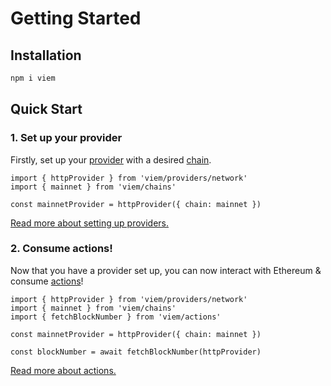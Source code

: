 
# Getting Started

## Installation

```bash
npm i viem
```

## Quick Start

### 1. Set up your provider

Firstly, set up your [provider](/TODO) with a desired [chain](/TODO).

```tsx {1-2,4}
import { httpProvider } from 'viem/providers/network'
import { mainnet } from 'viem/chains'

const mainnetProvider = httpProvider({ chain: mainnet })
```

[Read more about setting up providers.](/TODO)

### 2. Consume actions!

Now that you have a provider set up, you can now interact with Ethereum & consume [actions](/TODO)!

```tsx {3,7}
import { httpProvider } from 'viem/providers/network'
import { mainnet } from 'viem/chains'
import { fetchBlockNumber } from 'viem/actions'

const mainnetProvider = httpProvider({ chain: mainnet })

const blockNumber = await fetchBlockNumber(httpProvider)
```

[Read more about actions.](/TODO)